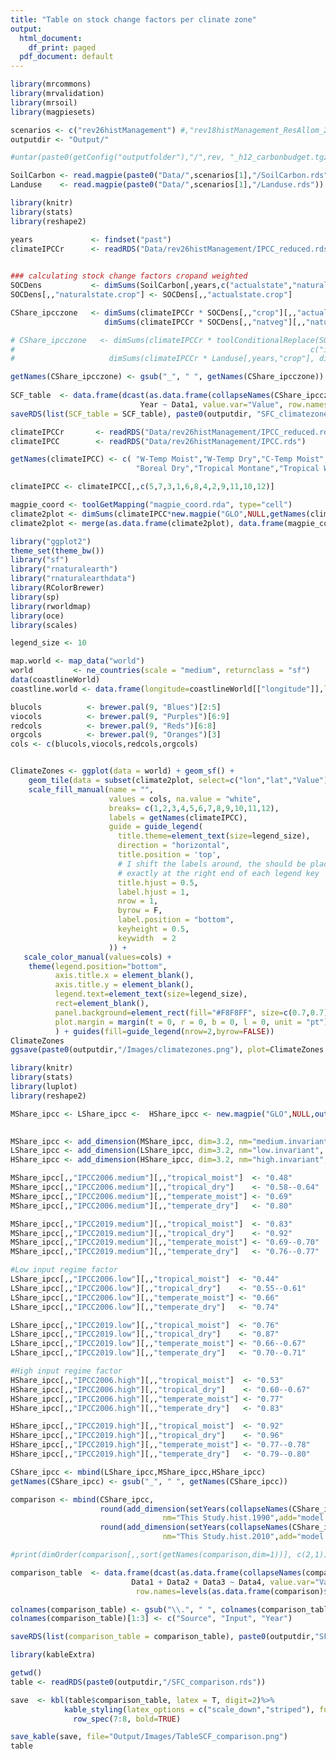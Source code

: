 ```yaml
---
title: "Table on stock change factors per clinate zone"
output:
  html_document:
    df_print: paged
  pdf_document: default
---
```


```r
library(mrcommons)
library(mrvalidation)
library(mrsoil)
library(magpiesets)

scenarios <- c("rev26histManagement") #,"rev18histManagement_ResAllom_2021_02_01")
outputdir <- "Output/"

#untar(paste0(getConfig("outputfolder"),"/",rev, "_h12_carbonbudget.tgz"), exdir="Data/histManagement", extras="--keep-newer-files ")

SoilCarbon <- read.magpie(paste0("Data/",scenarios[1],"/SoilCarbon.rds"))
Landuse    <- read.magpie(paste0("Data/",scenarios[1],"/Landuse.rds"))
```

```r

library(knitr)
library(stats)
library(reshape2)

years             <- findset("past")
climateIPCCr      <- readRDS("Data/rev26histManagement/IPCC_reduced.rds")

  
### calculating stock change factors cropand weighted
SOCDens           <- dimSums(SoilCarbon[,years,c("actualstate","naturalstate")], dim=3.3) 
SOCDens[,,"naturalstate.crop"] <- SOCDens[,,"actualstate.crop"]

CShare_ipcczone   <- dimSums(climateIPCCr * SOCDens[,,"crop"][,,"actualstate"]   * Landuse[,years,"crop"], dim=1)/
                     dimSums(climateIPCCr * SOCDens[,,"natveg"][,,"naturalstate"] * Landuse[,years,"crop"], dim=1)

# CShare_ipcczone   <- dimSums(climateIPCCr * toolConditionalReplace(SOCDens[,,"crop"][,,"actualstate"]/SOCDens[,,"natveg"][,,"naturalstate"],
#                                                                  c("is.na()", "is.nan()", "is.infinite()",">3"), c(1,1,1,5)) * Landuse[,years,"crop"], dim=1)/
#                     dimSums(climateIPCCr * Landuse[,years,"crop"], dim=1)

getNames(CShare_ipcczone) <- gsub("_", " ", getNames(CShare_ipcczone))
 
SCF_table  <- data.frame(dcast(as.data.frame(collapseNames(CShare_ipcczone[,years,"naturalstate"])), 
                             Year ~ Data1, value.var="Value", row.names=years), row.names = "Year")
saveRDS(list(SCF_table = SCF_table), paste0(outputdir, "SFC_climatezone.rds"))

```

```r

climateIPCCr       <- readRDS("Data/rev26histManagement/IPCC_reduced.rds")
climateIPCC        <- readRDS("Data/rev26histManagement/IPCC.rds")

getNames(climateIPCC) <- c( "W-Temp Moist","W-Temp Dry","C-Temp Moist","C-Temp Dry","Polar Moist","Polar Dry","Boreal Moist",
                            "Boreal Dry","Tropical Montane","Tropical Wet","Tropical Moist", "Tropical Dry")

climateIPCC <- climateIPCC[,,c(5,7,3,1,6,8,4,2,9,11,10,12)]

magpie_coord <- toolGetMapping("magpie_coord.rda", type="cell")
climate2plot <- dimSums(climateIPCC*new.magpie("GLO",NULL,getNames(climateIPCC),c(1:12)), dim=3)
climate2plot <- merge(as.data.frame(climate2plot), data.frame(magpie_coord, Cell=c(1:59199)), by="Cell")

library("ggplot2")
theme_set(theme_bw())
library("sf")
library("rnaturalearth")
library("rnaturalearthdata")
library(RColorBrewer)
library(sp)
library(rworldmap)
library(oce) 
library(scales)

legend_size <- 10

map.world <- map_data("world")
world         <- ne_countries(scale = "medium", returnclass = "sf")
data(coastlineWorld)  
coastline.world <- data.frame(longitude=coastlineWorld[["longitude"]],latitude=coastlineWorld[["latitude"]]) 

blucols          <- brewer.pal(9, "Blues")[2:5]
viocols          <- brewer.pal(9, "Purples")[6:9]
redcols          <- brewer.pal(9, "Reds")[6:8]
orgcols          <- brewer.pal(9, "Oranges")[3]
cols <- c(blucols,viocols,redcols,orgcols)


ClimateZones <- ggplot(data = world) + geom_sf() +
    geom_tile(data = subset(climate2plot, select=c("lon","lat","Value")), aes(x = lon, y = lat, fill = factor(Value))) +
    scale_fill_manual(name = "", 
                      values = cols, na.value = "white",
                      breaks= c(1,2,3,4,5,6,7,8,9,10,11,12),
                      labels = getNames(climateIPCC),
                      guide = guide_legend(
                        title.theme=element_text(size=legend_size),
                        direction = "horizontal",
                        title.position = 'top',
                        # I shift the labels around, the should be placed 
                        # exactly at the right end of each legend key
                        title.hjust = 0.5,
                        label.hjust = 1,
                        nrow = 1,
                        byrow = F,
                        label.position = "bottom",
                        keyheight = 0.5,
                        keywidth  = 2
                      )) +
   scale_color_manual(values=cols) +
    theme(legend.position="bottom",
          axis.title.x = element_blank(), 
          axis.title.y = element_blank(),
          legend.text=element_text(size=legend_size),
          rect=element_blank(),
          panel.background=element_rect(fill="#F8F8FF", size=c(0.7,0.7)),
          plot.margin = margin(t = 0, r = 0, b = 0, l = 0, unit = "pt")
          ) + guides(fill=guide_legend(nrow=2,byrow=FALSE))
ClimateZones 
ggsave(paste0(outputdir,"/Images/climatezones.png"), plot=ClimateZones , width = 20, height = 14, dpi = 300, units = "cm")
```







```r

library(knitr)
library(stats)
library(luplot)
library(reshape2)

MShare_ipcc <- LShare_ipcc <-  HShare_ipcc <- new.magpie("GLO",NULL,outer(c("IPCC2006","IPCC2019"),
                                                                          getNames(climateIPCCr), paste, sep="."))

MShare_ipcc <- add_dimension(MShare_ipcc, dim=3.2, nm="medium.invariant", add="input.year")
LShare_ipcc <- add_dimension(LShare_ipcc, dim=3.2, nm="low.invariant",    add="input.year")
HShare_ipcc <- add_dimension(HShare_ipcc, dim=3.2, nm="high.invariant",   add="input.year")

MShare_ipcc[,,"IPCC2006.medium"][,,"tropical_moist"]  <- "0.48"
MShare_ipcc[,,"IPCC2006.medium"][,,"tropical_dry"]    <- "0.58--0.64" 
MShare_ipcc[,,"IPCC2006.medium"][,,"temperate_moist"] <- "0.69"
MShare_ipcc[,,"IPCC2006.medium"][,,"temperate_dry"]   <- "0.80"

MShare_ipcc[,,"IPCC2019.medium"][,,"tropical_moist"]  <- "0.83"
MShare_ipcc[,,"IPCC2019.medium"][,,"tropical_dry"]    <- "0.92" 
MShare_ipcc[,,"IPCC2019.medium"][,,"temperate_moist"] <- "0.69--0.70"
MShare_ipcc[,,"IPCC2019.medium"][,,"temperate_dry"]   <- "0.76--0.77"

#Low input regime factor
LShare_ipcc[,,"IPCC2006.low"][,,"tropical_moist"]  <- "0.44"
LShare_ipcc[,,"IPCC2006.low"][,,"tropical_dry"]    <- "0.55--0.61" 
LShare_ipcc[,,"IPCC2006.low"][,,"temperate_moist"] <- "0.66"
LShare_ipcc[,,"IPCC2006.low"][,,"temperate_dry"]   <- "0.74"

LShare_ipcc[,,"IPCC2019.low"][,,"tropical_moist"]  <- "0.76"
LShare_ipcc[,,"IPCC2019.low"][,,"tropical_dry"]    <- "0.87" 
LShare_ipcc[,,"IPCC2019.low"][,,"temperate_moist"] <- "0.66--0.67"
LShare_ipcc[,,"IPCC2019.low"][,,"temperate_dry"]   <- "0.70--0.71"

#High input regime factor
HShare_ipcc[,,"IPCC2006.high"][,,"tropical_moist"]  <- "0.53"
HShare_ipcc[,,"IPCC2006.high"][,,"tropical_dry"]    <- "0.60--0.67" 
HShare_ipcc[,,"IPCC2006.high"][,,"temperate_moist"] <- "0.77"
HShare_ipcc[,,"IPCC2006.high"][,,"temperate_dry"]   <- "0.83"

HShare_ipcc[,,"IPCC2019.high"][,,"tropical_moist"]  <- "0.92"
HShare_ipcc[,,"IPCC2019.high"][,,"tropical_dry"]    <- "0.96" 
HShare_ipcc[,,"IPCC2019.high"][,,"temperate_moist"] <- "0.77--0.78"
HShare_ipcc[,,"IPCC2019.high"][,,"temperate_dry"]   <- "0.79--0.80"

CShare_ipcc <- mbind(LShare_ipcc,MShare_ipcc,HShare_ipcc)
getNames(CShare_ipcc) <- gsub("_", " ", getNames(CShare_ipcc))

comparison <- mbind(CShare_ipcc, 
                    round(add_dimension(setYears(collapseNames(CShare_ipcczone[,"y1990","naturalstate"]),NULL),
                                  nm="This Study.hist.1990",add="model.input.year"),2),
                    round(add_dimension(setYears(collapseNames(CShare_ipcczone[,"y2010","naturalstate"]),NULL),
                                  nm="This Study.hist.2010",add="model.input.year"),2))

#print(dimOrder(comparison[,,sort(getNames(comparison,dim=1))], c(2,1)))

comparison_table  <- data.frame(dcast(as.data.frame(collapseNames(comparison)), 
                           Data1 + Data2 + Data3 ~ Data4, value.var="Value", 
                            row.names=levels(as.data.frame(comparison)$Data1)))

colnames(comparison_table) <- gsub("\\.", " ", colnames(comparison_table))
colnames(comparison_table)[1:3] <- c("Source", "Input", "Year")

saveRDS(list(comparison_table = comparison_table), paste0(outputdir,"SFC_comparison.rds"))


```

```r
library(kableExtra)

getwd()
table <- readRDS(paste0(outputdir,"/SFC_comparison.rds"))   

save  <- kbl(table$comparison_table, latex = T, digit=2)%>%
            kable_styling(latex_options = c("scale_down","striped"), full_width = F)%>%
              row_spec(7:8, bold=TRUE)

save_kable(save, file="Output/Images/TableSCF_comparison.png")
table
```
